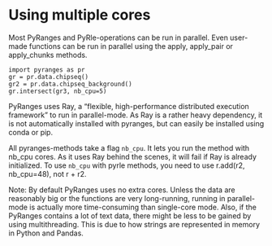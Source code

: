 # Using multiple cores

Most PyRanges and PyRle-operations can be run in parallel. Even user-made
functions can be run in parallel using the apply, apply_pair or apply_chunks
methods.

```
import pyranges as pr
gr = pr.data.chipseq()
gr2 = pr.data.chipseq_background()
gr.intersect(gr3, nb_cpu=5)
```

PyRanges uses Ray, a "flexible, high-performance distributed execution
framework" to run in parallel-mode. As Ray is a rather heavy dependency, it is
not automatically installed with pyranges, but can easily be installed using
conda or pip.

All pyranges-methods take a flag `nb_cpu`. It lets you run the method with
nb_cpu cores. As it uses Ray behind the scenes, it will fail if Ray is already
initialized. To use `nb_cpu` with pyrle methods, you need to use r.add(r2,
nb_cpu=48), not r + r2.

Note: By default PyRanges uses no extra cores. Unless the data are reasonably
big or the functions are very long-running, running in parallel-mode is actually
more time-consuming than single-core mode. Also, if the PyRanges contains a lot
of text data, there might be less to be gained by using multithreading. This is
due to how strings are represented in memory in Python and Pandas.
